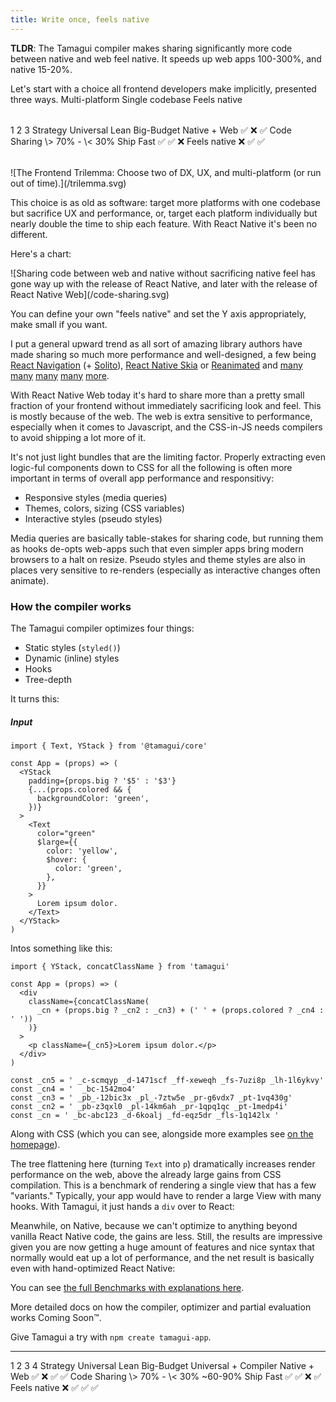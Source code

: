 ```yaml
---
title: Write once, feels native
---
```


<TLDR>

**TLDR**: The Tamagui compiler makes sharing significantly more code between native and web feel native. It speeds up web apps 100-300%, and native 15-20%.

</TLDR>

<IntroParagraph>
  Let's start with a choice all frontend developers make implicitly, presented three ways.
</IntroParagraph>

<Table heading="You can only choose two">
  <TableCol>
    <TableCell>Multi-platform</TableCell>
  </TableCol>
  <TableCol>
    <TableCell>Single codebase</TableCell>
  </TableCol>
  <TableCol>
    <TableCell>Feels native</TableCell>
  </TableCol>
</Table>

<Table heading="Choose one">
  <TableCol>
    <TableCell head></TableCell>
    <TableCell>1</TableCell>
    <TableCell>2</TableCell>
    <TableCell>3</TableCell>
  </TableCol>
  <TableCol>
    <TableCell head>Strategy</TableCell>
    <TableCell>Universal</TableCell>
    <TableCell>Lean</TableCell>
    <TableCell>Big-Budget</TableCell>
  </TableCol>
  <TableCol>
    <TableCell head>Native + Web</TableCell>
    <TableCell>✅</TableCell>
    <TableCell>❌</TableCell>
    <TableCell>✅</TableCell>
  </TableCol>
  <TableCol>
    <TableCell head>Code Sharing</TableCell>
    <TableCell>\> 70%</TableCell>
    <TableCell>-</TableCell>
    <TableCell>\< 30%</TableCell>
  </TableCol>
  <TableCol>
    <TableCell head>Ship Fast</TableCell>
    <TableCell>✅</TableCell>
    <TableCell>✅</TableCell>
    <TableCell>❌</TableCell>
  </TableCol>
  <TableCol>
    <TableCell head>Feels native</TableCell>
    <TableCell>❌</TableCell>
    <TableCell>✅</TableCell>
    <TableCell>✅</TableCell>
  </TableCol>
</Table>

<YStack maw={650} als="center">
  ![The Frontend Trilemma: Choose two of DX, UX, and multi-platform (or run out of
  time).](/trilemma.svg)
</YStack>

This choice is as old as software: target more platforms with one codebase but sacrifice UX and performance, or, target each platform individually but nearly double the time to ship each feature. With React Native it's been no different.

Here's a chart:

<YStack maw={650} als="center">
  ![Sharing code between web and native without sacrificing native feel has gone way up with the
  release of React Native, and later with the release of React Native Web](/code-sharing.svg)
</YStack>

You can define your own "feels native" and set the Y axis appropriately, make small if you want.

I put a general upward trend as all sort of amazing library authors have made sharing so much more performance and well-designed, a few being [React Navigation](https://reactnavigation.org/) (+ [Solito](https://solito.dev/)), [React Native Skia](https://github.com/Shopify/react-native-skia) or [Reanimated](https://docs.swmansion.com/react-native-reanimated/) and [many](https://github.com/react-native-svg/react-native-svg) [many](https://github.com/expo/match-media) [many](https://gorhom.github.io/react-native-bottom-sheet) [many](https://github.com/rnmapbox/maps) [more](https://www.google.com/search?q=expo+linear+gradient&oq=expo+linear+gradient&aqs=chrome..69i57j69i59j69i60.3994j0j1&sourceid=chrome&ie=UTF-8).

With React Native Web today it's hard to share more than a pretty small fraction of your frontend without immediately sacrificing look and feel. This is mostly because of the web. The web is extra sensitive to performance, especially when it comes to Javascript, and the CSS-in-JS needs compilers to avoid shipping a lot more of it.

It's not just light bundles that are the limiting factor. Properly extracting even logic-ful components down to CSS for all the following is often more important in terms of overall app performance and responsitivy:

- Responsive styles (media queries)
- Themes, colors, sizing (CSS variables)
- Interactive styles (pseudo styles)

Media queries are basically table-stakes for sharing code, but running them as hooks de-opts web-apps such that even simpler apps bring modern browsers to a halt on resize. Pseudo styles and theme styles are also in places very sensitive to re-renders (especially as interactive changes often animate).

### How the compiler works

The Tamagui compiler optimizes four things:

- Static styles (`styled()`)
- Dynamic (inline) styles
- Hooks
- Tree-depth

It turns this:

##### Input

```tsx
import { Text, YStack } from '@tamagui/core'

const App = (props) => (
  <YStack
    padding={props.big ? '$5' : '$3'}
    {...(props.colored && {
      backgroundColor: 'green',
    })}
  >
    <Text
      color="green"
      $large={{
        color: 'yellow',
        $hover: {
          color: 'green',
        },
      }}
    >
      Lorem ipsum dolor.
    </Text>
  </YStack>
)
```

Intos something like this:

```tsx
import { YStack, concatClassName } from 'tamagui'

const App = (props) => (
  <div
    className={concatClassName(
      _cn + (props.big ? _cn2 : _cn3) + (' ' + (props.colored ? _cn4 : ' '))
    )}
  >
    <p className={_cn5}>Lorem ipsum dolor.</p>
  </div>
)

const _cn5 = ' _c-scmqyp _d-1471scf _ff-xeweqh _fs-7uzi8p _lh-1l6ykvy'
const _cn4 = '  _bc-1542mo4'
const _cn3 = ' _pb_-12bic3x _pl_-7ztw5e _pr-g6vdx7 _pt-1vq430g'
const _cn2 = ' _pb-z3qxl0 _pl-14km6ah _pr-1qpq1qc _pt-1medp4i'
const _cn = ' _bc-abc123 _d-6koalj _fd-eqz5dr _fls-1q142lx '
```

Along with CSS (which you can see, alongside more examples see [on the homepage](/)).

The tree flattening here (turning `Text` into `p`) dramatically increases render performance on the web, above the already large gains from CSS compilation. This is a benchmark of rendering a single view that has a few "variants." Typically, your app would have to render a large View with many hooks. With Tamagui, it just hands a `div` over to React:

<BenchmarkChartWeb />

Meanwhile, on Native, because we can't optimize to anything beyond vanilla React Native code, the gains are less. Still, the results are impressive given you are now getting a huge amount of features and nice syntax that normally would eat up a lot of performance, and the net result is basically even with hand-optimized React Native:

<BenchmarkChartNative />

You can see [the full Benchmarks with explanations here](/docs/intro/benchmarks).

More detailed docs on how the compiler, optimizer and partial evaluation works Coming Soon™️.

Give Tamagui a try with `npm create tamagui-app`.

---

<Table>
  <TableCol>
    <TableCell head></TableCell>
    <TableCell>1</TableCell>
    <TableCell>2</TableCell>
    <TableCell>3</TableCell>
    <TableCell highlight>4</TableCell>
  </TableCol>
  <TableCol>
    <TableCell head>Strategy</TableCell>
    <TableCell>Universal</TableCell>
    <TableCell>Lean</TableCell>
    <TableCell>Big-Budget</TableCell>
    <TableCell highlight>Universal + Compiler</TableCell>
  </TableCol>
  <TableCol>
    <TableCell head>Native + Web</TableCell>
    <TableCell>✅</TableCell>
    <TableCell>❌</TableCell>
    <TableCell>✅</TableCell>
    <TableCell highlight>✅</TableCell>
  </TableCol>
  <TableCol>
    <TableCell head>Code Sharing</TableCell>
    <TableCell>\> 70%</TableCell>
    <TableCell>-</TableCell>
    <TableCell>\< 30%</TableCell>
    <TableCell highlight>~60-90%</TableCell>
  </TableCol>
  <TableCol>
    <TableCell head>Ship Fast</TableCell>
    <TableCell>✅</TableCell>
    <TableCell>✅</TableCell>
    <TableCell>❌</TableCell>
    <TableCell highlight>✅</TableCell>
  </TableCol>
  <TableCol>
    <TableCell head>Feels native</TableCell>
    <TableCell>❌</TableCell>
    <TableCell>✅</TableCell>
    <TableCell>✅</TableCell>
    <TableCell highlight>✅</TableCell>
  </TableCol>
</Table>
